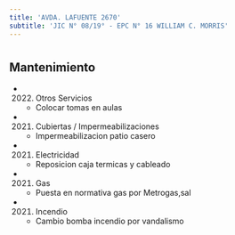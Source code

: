 ```yaml
---
title: 'AVDA. LAFUENTE 2670'
subtitle: 'JIC N° 08/19° - EPC N° 16 WILLIAM C. MORRIS'
---
```


#


## Mantenimiento

*  (2022) Otros Servicios 
    + Colocar tomas en aulas

*  (2021) Cubiertas / Impermeabilizaciones 
    + Impermeabilizacion patio casero

*  (2021) Electricidad 
    + Reposicion caja termicas y cableado

*  (2021) Gas 
    + Puesta en normativa gas por Metrogas,sal

*  (2021) Incendio 
    + Cambio bomba incendio por vandalismo



